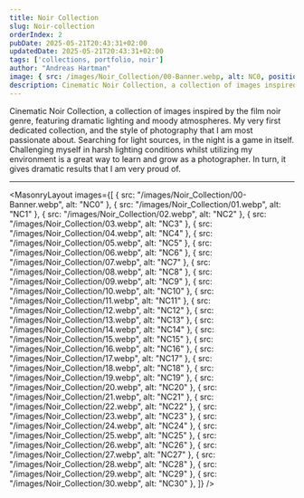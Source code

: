 ```yaml
---
title: Noir Collection
slug: Noir-collection
orderIndex: 2
pubDate: 2025-05-21T20:43:31+02:00
updatedDate: 2025-05-21T20:43:31+02:00
tags: ['collections, portfolio, noir']
author: "Andreas Hartman"
image: { src: /images/Noir_Collection/00-Banner.webp, alt: NC0, positionx: 30%, positiony: 20%}
description: Cinematic Noir Collection, a collection of images inspired by the film noir genre, featuring dramatic lighting and moody atmospheres.
---
```


Cinematic Noir Collection, a collection of images inspired by the film noir genre, featuring dramatic lighting and moody atmospheres.
My very first dedicated collection, and the style of photography that I am most passionate about. 
Searching for light sources, in the night is a game in itself. Challenging myself in harsh lighting conditions whilst utilizing my environment is a great way to learn and grow as a photographer.
In turn, it gives dramatic results that I am very proud of.


---

<MasonryLayout images={[
    { src: "/images/Noir_Collection/00-Banner.webp", alt: "NC0" },
    { src: "/images/Noir_Collection/01.webp", alt: "NC1" },
    { src: "/images/Noir_Collection/02.webp", alt: "NC2" },
    { src: "/images/Noir_Collection/03.webp", alt: "NC3" },
    { src: "/images/Noir_Collection/04.webp", alt: "NC4" },
    { src: "/images/Noir_Collection/05.webp", alt: "NC5" },
    { src: "/images/Noir_Collection/06.webp", alt: "NC6" },
    { src: "/images/Noir_Collection/07.webp", alt: "NC7" },
    { src: "/images/Noir_Collection/08.webp", alt: "NC8" },
    { src: "/images/Noir_Collection/09.webp", alt: "NC9" },
    { src: "/images/Noir_Collection/10.webp", alt: "NC10" },
    { src: "/images/Noir_Collection/11.webp", alt: "NC11" },
    { src: "/images/Noir_Collection/12.webp", alt: "NC12" },
    { src: "/images/Noir_Collection/13.webp", alt: "NC13" },
    { src: "/images/Noir_Collection/14.webp", alt: "NC14" },
    { src: "/images/Noir_Collection/15.webp", alt: "NC15" },
    { src: "/images/Noir_Collection/16.webp", alt: "NC16" },
    { src: "/images/Noir_Collection/17.webp", alt: "NC17" },
    { src: "/images/Noir_Collection/18.webp", alt: "NC18" },
    { src: "/images/Noir_Collection/19.webp", alt: "NC19" },
    { src: "/images/Noir_Collection/20.webp", alt: "NC20" },
    { src: "/images/Noir_Collection/21.webp", alt: "NC21" },
    { src: "/images/Noir_Collection/22.webp", alt: "NC22" },
    { src: "/images/Noir_Collection/23.webp", alt: "NC23" },
    { src: "/images/Noir_Collection/24.webp", alt: "NC24" },
    { src: "/images/Noir_Collection/25.webp", alt: "NC25" },
    { src: "/images/Noir_Collection/26.webp", alt: "NC26" },
    { src: "/images/Noir_Collection/27.webp", alt: "NC27" },
    { src: "/images/Noir_Collection/28.webp", alt: "NC28" },
    { src: "/images/Noir_Collection/29.webp", alt: "NC29" },
    { src: "/images/Noir_Collection/30.webp", alt: "NC30" },
]} />